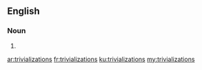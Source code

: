 ==English==

===Noun===
{{head|en|plural}}

# {{plural of|trivialization|lang=en|nocat=1}}

[[ar:trivializations]]
[[fr:trivializations]]
[[ku:trivializations]]
[[my:trivializations]]